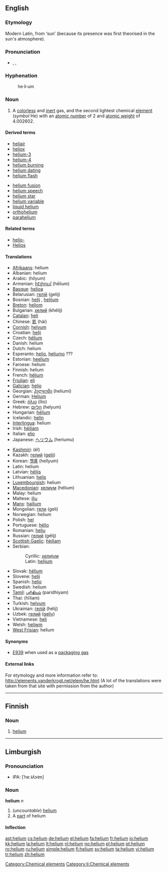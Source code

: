 {{also|Helium}}
==English==
{{elements|He|hydrogen|H|lithium|Li}}

===Etymology===
Modern Latin, from {{etyl|grc}} '''{{polytonic|[[ἥλιος]]}}''' ‘sun’ (because its presence was first theorised in the sun's atmosphere).

===Pronunciation===
* {{enPR|hē'lēəm}}, {{IPA|/ˈhiːlɪəm/}}, {{SAMPA|/"hi:li@m/}}

===Hyphenation===
: he&middot;li&middot;um

===Noun===
{{wikipedia}}
{{en-noun|-}}

# A [[colorless]] and [[inert]] gas, and the second lightest chemical [[element]] (''symbol'' He) with an [[atomic number]] of 2 and [[atomic weight]] of 4.002602.

====Derived terms====
{{top2}}
* [[heliair]]
* [[heliox]]
* [[helium-3]]
* [[helium-4]]
* [[helium burning]]
* [[helium dating]]
* [[helium flash]]
{{mid2}}
* [[helium fusion]]
* [[helium speech]]
* [[helium star]]
* [[helium variable]]
* [[liquid helium]]
* [[orthohelium]]
* [[parahelium]]
{{bottom}}

====Related terms====
* [[helio-]]<!--of the sun, not of helium-->
* [[Helios]]<!--the Greek sun god that helium is named after-->

====Translations====
{{trans-top|chemical element}}
* [[Afrikaans]]: helium
* Albanian: helium
* Arabic: {{Arab|[[هيليوم]]}} (hílyum) {{m}}
* Armenian: [[հէլիում]] (hēlium)
* [[Basque]]: [[helioa]]
* Belarusian: [[гелій]] (gelij) {{m}}
* Bosnian: [[helij#Bosnian|helij]] {{m}}, [[helijum#Bosnian|helijum]] {{m}}
* [[Breton]]: [[heliom]] {{m}}
* Bulgarian: [[хелий]] (khélij) {{m}}
* [[Catalan]]: [[heli]] {{m}}
* Chinese: [[氦]] (hài)
* [[Cornish]]: [[helyum]]
* Croatian: [[helij#Croatian|helij]] {{m}}
* Czech: [[hélium]] {{n}}
* Danish: helium
* Dutch: helium {{n}}
* Esperanto: [[helio]], [[heliumo]] ???
* Estonian: [[heelium]]
* Faroese: helium
* Finnish: helium
* French: [[hélium]] {{m}}
* [[Friulian]]: [[eli]]
* [[Galician]]: [[helio]]
* Georgian: [[ჰელიუმი]] (heliumi)
* German: [[Helium]] {{n}}
* Greek: [[ήλιο]] (ílio) {{n}}
* Hebrew: [[הליום]] (helyum)
* Hungarian: [[hélium]]
* Icelandic: [[helín]]
* [[Interlingua]]: helium
* Irish: [[héiliam]]
* Italian: [[elio]] {{m}}
* Japanese: [[ヘリウム]] (heriumu)
{{trans-mid}}
* [[Kashmiri]]: (él)
* Kazakh: [[гелий]] ([[gelii]])
* Korean: [[헬륨]] (hellyum)
* Latin: helium
* Latvian: [[hēlijs]]
* Lithuanian: [[helis]]
* [[Luxembourgish]]: helium
* [[Macedonian]]: [[хелиум]] (hélium) {{m}}
* Malay: helium
* Maltese: [[ilju]]
* [[Manx]]: [[hailium]]
* Mongolian: [[гели]] (geli)
* Norwegian: helium
* Polish: [[hel]] {{m}}
* Portuguese: [[hélio]] {{m}}
* Romanian: [[heliu]] {{n}}
* Russian: [[гелий]] (gélij) {{m}}
* [[Scottish Gaelic]]: [[hèiliam]]
* Serbian:
*: Cyrillic: [[хелијум#Serbian|хелијум]] {{m}}
*: Latin: [[helijum#Serbian|helijum]] {{m}}
* Slovak: [[hélium]]
* Slovene: [[helij#Slovene|helij]] {{m}}
* Spanish: [[helio]] {{m}}
* Swedish: helium
* [[Tamil]]: [[பரிதியம் ]] (paridhiyam)
* Thai: {{Thai|[[ฮีเลียม]]}} (hīliam)
* Turkish: [[helyum]]
* Ukrainian: [[гелій]] (hélij) {{m}}
* Uzbek: [[гелий]] ([[geliy]])
* Vietnamese: [[heli]]
* Welsh: [[heliwm]]
* [[West Frisian]]: helium
{{trans-bottom}}

====Synonyms====
* [[E939]] when used as a [[packaging gas]]

====External links====
For etymology and more information refer to:
http://elements.vanderkrogt.net/elem/he.html
(A lot of the translations were taken from that site with permission from the author)

[[Category:Chemical elements]]

----

==Finnish==
{{wikipedia|lang=fi}}

===Noun===
{{enum|vety|litium|chemical element|He|lang=fi}}
{{fi-noun}}

# {{element|lang=fi}} [[#English|helium]]

----

== Limburgish ==
=== Pronounciation ===
* IPA: [ˈheː˨ʎɔ˧m]

=== Noun ===
'''helium''' ''n''
# (''uncountable'') [[helium#English|helium]] 
# A [[part]] of helium

==== Inflection ====
{{li-noun-um|heli}}

[[Category:li:Chemical elements]]

[[ast:helium]]
[[cs:helium]]
[[de:helium]]
[[el:helium]]
[[fa:helium]]
[[fr:helium]]
[[io:helium]]
[[kk:helium]]
[[la:helium]]
[[lt:helium]]
[[nl:helium]]
[[no:helium]]
[[pl:helium]]
[[pt:helium]]
[[ro:helium]]
[[ru:helium]]
[[simple:helium]]
[[fi:helium]]
[[sv:helium]]
[[ta:helium]]
[[vi:helium]]
[[tr:helium]]
[[zh:helium]]